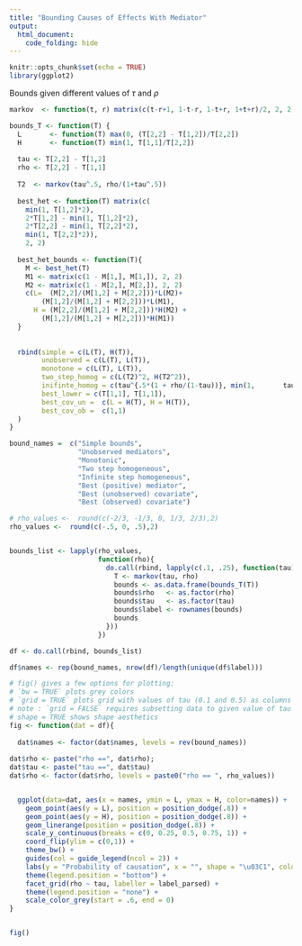 ```yaml
---
title: "Bounding Causes of Effects With Mediator"
output:
  html_document: 
    code_folding: hide
---
```

  
```r
knitr::opts_chunk$set(echo = TRUE)
library(ggplot2)
```


Bounds given different values of $\tau$ and $\rho$

```r
markov  <- function(t, r) matrix(c(t-r+1, 1-t-r, 1-t+r, 1+t+r)/2, 2, 2)

bounds_T <- function(T) {
  L       <- function(T) max(0, (T[2,2] - T[1,2])/T[2,2])
  H       <- function(T) min(1, T[1,1]/T[2,2])
  
  tau <- T[2,2] - T[1,2]
  rho <- T[2,2] - T[1,1]
  
  T2  <- markov(tau^.5, rho/(1+tau^.5))
  
  best_het <- function(T) matrix(c(
    min(1, T[1,2]*2), 
    2*T[1,2] - min(1, T[1,2]*2), 
    2*T[2,2] - min(1, T[2,2]*2),
    min(1, T[2,2]*2)), 
    2, 2)
  
  best_het_bounds <- function(T){
    M <- best_het(T)
    M1 <- matrix(c(1 - M[1,], M[1,]), 2, 2)
    M2 <- matrix(c(1 - M[2,], M[2,]), 2, 2)
    c(L=  (M[2,2]/(M[1,2] + M[2,2]))*L(M2)+
        (M[1,2]/(M[1,2] + M[2,2]))*L(M1),
      H = (M[2,2]/(M[1,2] + M[2,2]))*H(M2) + 
        (M[1,2]/(M[1,2] + M[2,2]))*H(M1))
  } 
  
  
  rbind(simple = c(L(T), H(T)),
        unobserved = c(L(T), L(T)),
        monotone = c(L(T), L(T)),
        two_step_homog = c(L(T2)^2, H(T2^2)),
        inifinte_homog = c(tau^{.5*(1 + rho/(1-tau))}, min(1,       tau^{rho/(1-tau)})),
        best_lower = c(T[1,1], T[1,1]),
        best_cov_un =  c(L = H(T), H = H(T)),
        best_cov_ob =  c(1,1)
  )
}

bound_names =  c("Simple bounds",
                 "Unobserved mediators",
                 "Monotonic",
                 "Two step homogeneous",
                 "Infinite step homogeneous",
                 "Best (positive) mediator",
                 "Best (unobserved) covariate",
                 "Best (observed) covariate")

# rho_values <-  round(c(-2/3, -1/3, 0, 1/3, 2/3),2)
rho_values <-  round(c(-.5, 0, .5),2)


bounds_list <- lapply(rho_values,
                      function(rho){
                        do.call(rbind, lapply(c(.1, .25), function(tau){
                          T <- markov(tau, rho)
                          bounds <- as.data.frame(bounds_T(T))
                          bounds$rho   <- as.factor(rho)
                          bounds$tau   <- as.factor(tau)
                          bounds$label <- rownames(bounds)
                          bounds
                        }))
                      })

df <- do.call(rbind, bounds_list)

df$names <- rep(bound_names, nrow(df)/length(unique(df$label)))

# fig() gives a few options for plotting:
# `bw = TRUE` plots grey colors
# `grid = TRUE` plots grid with values of tau (0.1 and 0.5) as columns and rho values as rows
# note : `grid = FALSE` requires subsetting data to given value of tau
# shape = TRUE shows shape aesthetics
fig <- function(dat = df){
  
  dat$names <- factor(dat$names, levels = rev(bound_names))
  
dat$rho <- paste("rho ==", dat$rho); 
dat$tau <- paste("tau ==", dat$tau)
dat$rho <- factor(dat$rho, levels = paste0("rho == ", rho_values))


  ggplot(data=dat, aes(x = names, ymin = L, ymax = H, color=names)) + 
    geom_point(aes(y = L), position = position_dodge(.8)) +
    geom_point(aes(y = H), position = position_dodge(.8)) +
    geom_linerange(position = position_dodge(.8)) +
    scale_y_continuous(breaks = c(0, 0.25, 0.5, 0.75, 1)) +
    coord_flip(ylim = c(0,1)) +
    theme_bw() +
    guides(col = guide_legend(ncol = 2)) +
    labs(y = "Probability of causation", x = "", shape = "\u03C1", colour = "\u03C1") +
    theme(legend.position = "bottom") + 
    facet_grid(rho ~ tau, labeller = label_parsed) +  
    theme(legend.position = "none") + 
    scale_color_grey(start = .6, end = 0)
}


fig()


```

